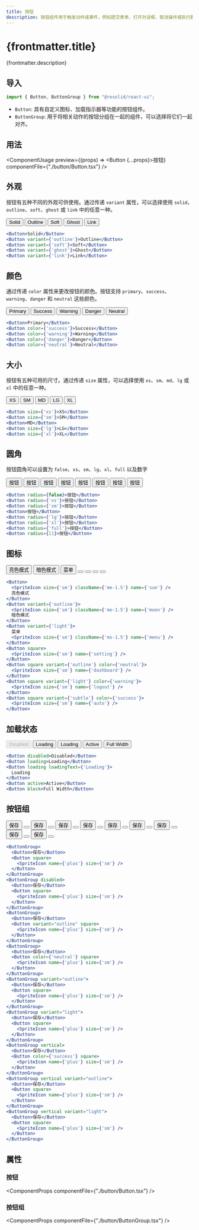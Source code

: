 ```yaml
---
title: 按钮
description: 按钮组件用于触发动作或事件，例如提交表单、打开对话框、取消操作或执行删除操作。
---
```




# {frontmatter.title}

{frontmatter.description}

## 导入

```js
import { Button, ButtonGroup } from "@resolid/react-ui";
```

- `Button`: 具有自定义图标、加载指示器等功能的按钮组件。
- `ButtonGroup`: 用于将相关动作的按钮分组在一起的组件，可以选择将它们一起对齐。

## 用法

<ComponentUsage preview={(props) => <Button {...props}>按钮</Button>} componentFile={"./button/Button.tsx"} />

## 外观

按钮有五种不同的外观可供使用。通过传递 `variant` 属性，可以选择使用 `solid`、`outline`、`soft`、`ghost` 或 `link` 中的任意一种。

<section className={'example group'}>
  <ComponentExample className={'flex flex-row gap-3 items-center'}>
    <Button>Solid</Button>
    <Button variant={'outline'}>Outline</Button>
    <Button variant={'soft'}>Soft</Button>
    <Button variant={'ghost'}>Ghost</Button>
    <Button variant={'link'}>Link</Button>
  </ComponentExample>

```jsx
<Button>Solid</Button>
<Button variant={'outline'}>Outline</Button>
<Button variant={'soft'}>Soft</Button>
<Button variant={'ghost'}>Ghost</Button>
<Button variant={'link'}>Link</Button>
```

</section>

## 颜色

通过传递 `color` 属性来更改按钮的颜色。按钮支持 `primary`、`success`、`warning`、`danger` 和 `neutral` 这些颜色。

<section className={'example group'}>
  <ComponentExample className={'flex flex-row gap-3 items-center'}>
    <Button>Primary</Button>
    <Button color={'success'}>Success</Button>
    <Button color={'warning'}>Warning</Button>
    <Button color={'danger'}>Danger</Button>
    <Button color={'neutral'}>Neutral</Button>
  </ComponentExample>

```jsx
<Button>Primary</Button>
<Button color={'success'}>Success</Button>
<Button color={'warning'}>Warning</Button>
<Button color={'danger'}>Danger</Button>
<Button color={'neutral'}>Neutral</Button>
```

</section>

## 大小

按钮有五种可用的尺寸。通过传递 `size` 属性，可以选择使用 `xs`、`sm`、`md`、`lg` 或 `xl` 中的任意一种。

<section className={'example group'}>
  <ComponentExample className={'flex flex-row gap-3 items-center'}>
    <Button size={'xs'}>XS</Button>
    <Button size={'sm'}>SM</Button>
    <Button>MD</Button>
    <Button size={'lg'}>LG</Button>
    <Button size={'xl'}>XL</Button>
  </ComponentExample>

```jsx
<Button size={'xs'}>XS</Button>
<Button size={'sm'}>SM</Button>
<Button>MD</Button>
<Button size={'lg'}>LG</Button>
<Button size={'xl'}>XL</Button>
```

</section>

## 圆角

按钮圆角可以设置为 `false`、`xs`、`sm`、`lg`、`xl`、`full` 以及数字

<section className={'example group'}>
  <ComponentExample className={'flex flex-row gap-3 items-center'}>
    <Button radius={false}>按钮</Button>
    <Button radius={'xs'}>按钮</Button>
    <Button radius={'sm'}>按钮</Button>
    <Button>按钮</Button>
    <Button radius={'lg'}>按钮</Button>
    <Button radius={'xl'}>按钮</Button>
    <Button radius={'full'}>按钮</Button>
    <Button radius={11}>按钮</Button>
  </ComponentExample>

```jsx
<Button radius={false}>按钮</Button>
<Button radius={'xs'}>按钮</Button>
<Button radius={'sm'}>按钮</Button>
<Button>按钮</Button>
<Button radius={'lg'}>按钮</Button>
<Button radius={'xl'}>按钮</Button>
<Button radius={'full'}>按钮</Button>
<Button radius={11}>按钮</Button>
```

</section>

## 图标

<section className={'example group'}>
  <ComponentExample className={'flex flex-row gap-3 items-center'}>
    <Button>
      <SpriteIcon size={'sm'} className={'me-1.5'} name={'sun'} />
      亮色模式
    </Button>
    <Button variant={'outline'}>
      <SpriteIcon size={'sm'} className={'me-1.5'} name={'moon'} />
      暗色模式
    </Button>
    <Button variant={'soft'}>
      菜单
      <SpriteIcon size={'sm'} className={'ms-1.5'} name={'menu'} />
    </Button>
    <Button square>
      <SpriteIcon size={'sm'} name={'setting'} />
    </Button>
    <Button square variant={'outline'} color={'neutral'}>
      <SpriteIcon size={'sm'} name={'dashboard'} />
    </Button>
    <Button square variant={'soft'} color={'warning'}>
      <SpriteIcon size={'sm'} name={'logout'} />
    </Button>
    <Button square variant={'ghost'} color={'success'}>
      <SpriteIcon size={'sm'} name={'auto'} />
    </Button>
  </ComponentExample>

```jsx
<Button>
  <SpriteIcon size={'sm'} className={'me-1.5'} name={'sun'} />
  亮色模式
</Button>
<Button variant={'outline'}>
  <SpriteIcon size={'sm'} className={'me-1.5'} name={'moon'} />
  暗色模式
</Button>
<Button variant={'light'}>
  菜单
  <SpriteIcon size={'sm'} className={'ms-1.5'} name={'menu'} />
</Button>
<Button square>
  <SpriteIcon size={'sm'} name={'setting'} />
</Button>
<Button square variant={'outline'} color={'neutral'}>
  <SpriteIcon size={'sm'} name={'dashboard'} />
</Button>
<Button square variant={'light'} color={'warning'}>
  <SpriteIcon size={'sm'} name={'logout'} />
</Button>
<Button square variant={'subtle'} color={'success'}>
  <SpriteIcon size={'sm'} name={'auto'} />
</Button>
```

</section>

## 加载状态

<section className={'example group'}>
  <ComponentExample className={'flex flex-row gap-3 items-center'}>
    <Button disabled>Disabled</Button>
    <Button loading>Loading</Button>
    <Button loading loadingText={'Loading'}>
      Loading
    </Button>
    <Button active>Active</Button>
    <Button block>Full Width</Button>
  </ComponentExample>

```jsx
<Button disabled>Disabled</Button>
<Button loading>Loading</Button>
<Button loading loadingText={'Loading'}>
  Loading
</Button>
<Button active>Active</Button>
<Button block>Full Width</Button>
```

</section>

## 按钮组

<section className={'example group'}>
  <ComponentExample className={'flex flex-row gap-3 items-center'}>
    <ButtonGroup>
      <Button>保存</Button>
      <Button square>
        <SpriteIcon name={'plus'} size={'sm'} />
      </Button>
    </ButtonGroup>
    <ButtonGroup disabled>
      <Button>保存</Button>
      <Button square>
        <SpriteIcon name={'plus'} size={'sm'} />
      </Button>
    </ButtonGroup>
    <ButtonGroup>
      <Button>保存</Button>
      <Button variant="outline" square>
        <SpriteIcon name={'plus'} size={'sm'} />
      </Button>
    </ButtonGroup>
    <ButtonGroup>
      <Button>保存</Button>
      <Button color={'neutral'} square>
        <SpriteIcon name={'plus'} size={'sm'} />
      </Button>
    </ButtonGroup>
    <ButtonGroup variant="outline">
      <Button>保存</Button>
      <Button square>
        <SpriteIcon name={'plus'} size={'sm'} />
      </Button>
    </ButtonGroup>
    <ButtonGroup variant="light">
      <Button>保存</Button>
      <Button square>
        <SpriteIcon name={'plus'} size={'sm'} />
      </Button>
    </ButtonGroup>
    <ButtonGroup vertical>
      <Button>保存</Button>
      <Button color={'success'} square>
        <SpriteIcon name={'plus'} size={'sm'} />
      </Button>
    </ButtonGroup>
    <ButtonGroup vertical variant="outline">
      <Button>保存</Button>
      <Button square>
        <SpriteIcon name={'plus'} size={'sm'} />
      </Button>
    </ButtonGroup>
    <ButtonGroup vertical variant="light">
      <Button>保存</Button>
      <Button square>
        <SpriteIcon name={'plus'} size={'sm'} />
      </Button>
    </ButtonGroup>
  </ComponentExample>

```jsx
<ButtonGroup>
  <Button>保存</Button>
  <Button square>
    <SpriteIcon name={'plus'} size={'sm'} />
  </Button>
</ButtonGroup>
<ButtonGroup disabled>
  <Button>保存</Button>
  <Button square>
    <SpriteIcon name={'plus'} size={'sm'} />
  </Button>
</ButtonGroup>
<ButtonGroup>
  <Button>保存</Button>
  <Button variant="outline" square>
    <SpriteIcon name={'plus'} size={'sm'} />
  </Button>
</ButtonGroup>
<ButtonGroup>
  <Button>保存</Button>
  <Button color={'neutral'} square>
    <SpriteIcon name={'plus'} size={'sm'} />
  </Button>
</ButtonGroup>
<ButtonGroup variant="outline">
  <Button>保存</Button>
  <Button square>
    <SpriteIcon name={'plus'} size={'sm'} />
  </Button>
</ButtonGroup>
<ButtonGroup variant="light">
  <Button>保存</Button>
  <Button square>
    <SpriteIcon name={'plus'} size={'sm'} />
  </Button>
</ButtonGroup>
<ButtonGroup vertical>
  <Button>保存</Button>
  <Button color={'success'} square>
    <SpriteIcon name={'plus'} size={'sm'} />
  </Button>
</ButtonGroup>
<ButtonGroup vertical variant="outline">
  <Button>保存</Button>
  <Button square>
    <SpriteIcon name={'plus'} size={'sm'} />
  </Button>
</ButtonGroup>
<ButtonGroup vertical variant="light">
  <Button>保存</Button>
  <Button square>
    <SpriteIcon name={'plus'} size={'sm'} />
  </Button>
</ButtonGroup>
```

</section>

## 属性

### 按钮

<ComponentProps componentFile={"./button/Button.tsx"} />

### 按钮组

<ComponentProps componentFile={"./button/ButtonGroup.tsx"} />
